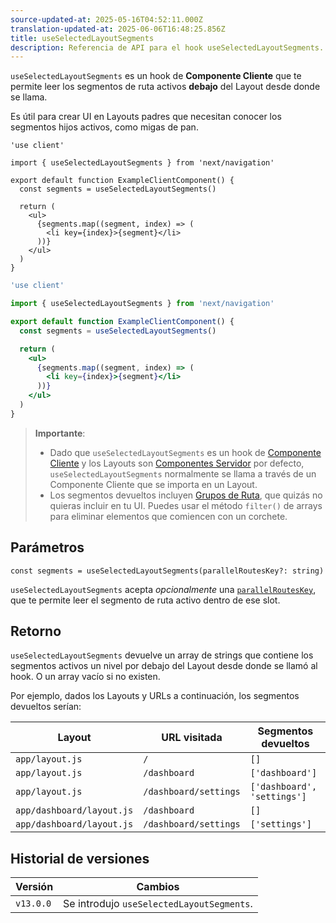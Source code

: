 ```yaml
---
source-updated-at: 2025-05-16T04:52:11.000Z
translation-updated-at: 2025-06-06T16:48:25.856Z
title: useSelectedLayoutSegments
description: Referencia de API para el hook useSelectedLayoutSegments.
---
```


`useSelectedLayoutSegments` es un hook de **Componente Cliente** que te permite leer los segmentos de ruta activos **debajo** del Layout desde donde se llama.

Es útil para crear UI en Layouts padres que necesitan conocer los segmentos hijos activos, como migas de pan.

```tsx filename="app/example-client-component.tsx" switcher
'use client'

import { useSelectedLayoutSegments } from 'next/navigation'

export default function ExampleClientComponent() {
  const segments = useSelectedLayoutSegments()

  return (
    <ul>
      {segments.map((segment, index) => (
        <li key={index}>{segment}</li>
      ))}
    </ul>
  )
}
```

```jsx filename="app/example-client-component.js" switcher
'use client'

import { useSelectedLayoutSegments } from 'next/navigation'

export default function ExampleClientComponent() {
  const segments = useSelectedLayoutSegments()

  return (
    <ul>
      {segments.map((segment, index) => (
        <li key={index}>{segment}</li>
      ))}
    </ul>
  )
}
```

> **Importante**:
>
> - Dado que `useSelectedLayoutSegments` es un hook de [Componente Cliente](/docs/app/building-your-application/rendering/client-components) y los Layouts son [Componentes Servidor](/docs/app/building-your-application/rendering/server-components) por defecto, `useSelectedLayoutSegments` normalmente se llama a través de un Componente Cliente que se importa en un Layout.
> - Los segmentos devueltos incluyen [Grupos de Ruta](/docs/app/building-your-application/routing/route-groups), que quizás no quieras incluir en tu UI. Puedes usar el método `filter()` de arrays para eliminar elementos que comiencen con un corchete.

## Parámetros

```tsx
const segments = useSelectedLayoutSegments(parallelRoutesKey?: string)
```

`useSelectedLayoutSegments` acepta _opcionalmente_ una [`parallelRoutesKey`](/docs/app/building-your-application/routing/parallel-routes#useselectedlayoutsegments), que te permite leer el segmento de ruta activo dentro de ese slot.

## Retorno

`useSelectedLayoutSegments` devuelve un array de strings que contiene los segmentos activos un nivel por debajo del Layout desde donde se llamó al hook. O un array vacío si no existen.

Por ejemplo, dados los Layouts y URLs a continuación, los segmentos devueltos serían:

| Layout                    | URL visitada          | Segmentos devueltos          |
| ------------------------- | --------------------- | --------------------------- |
| `app/layout.js`           | `/`                   | `[]`                        |
| `app/layout.js`           | `/dashboard`          | `['dashboard']`             |
| `app/layout.js`           | `/dashboard/settings` | `['dashboard', 'settings']` |
| `app/dashboard/layout.js` | `/dashboard`          | `[]`                        |
| `app/dashboard/layout.js` | `/dashboard/settings` | `['settings']`              |

## Historial de versiones

| Versión   | Cambios                                  |
| --------- | ---------------------------------------- |
| `v13.0.0` | Se introdujo `useSelectedLayoutSegments`. |